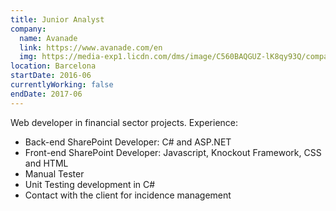 ```yaml
---
title: Junior Analyst
company:
  name: Avanade
  link: https://www.avanade.com/en
  img: https://media-exp1.licdn.com/dms/image/C560BAQGUZ-lK8qy93Q/company-logo_100_100/0?e=1614816000&v=beta&t=Ptv3PrXdxJdmou1BO4DXjCkzG0DsTaSRRNcYhzFd-lU
location: Barcelona
startDate: 2016-06
currentlyWorking: false
endDate: 2017-06
---
```


Web developer in financial sector projects. Experience:

- Back-end SharePoint Developer: C# and ASP.NET
- Front-end SharePoint Developer: Javascript, Knockout Framework, CSS and HTML
- Manual Tester
- Unit Testing development in C#
- Contact with the client for incidence management
